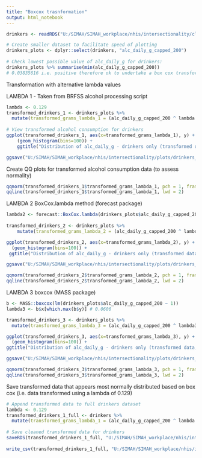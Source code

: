 ```yaml
---
title: "Boxcox trasnformation"
output: html_notebook
---
```


```r
drinkers <- readRDS("U:/SIMAH/SIMAH_workplace/nhis/intersectionality/cleaned_data/5_nhis_alc_clean_drinkers_only.RDS")
```

```r
# Create smaller dataset to facilitate speed of plotting
drinkers_plots <- dplyr::select(drinkers, "alc_daily_g_capped_200")
 
# Check lowest possible value of alc_daily_g for drinkers:
drinkers_plots %>% summarise(min(alc_daily_g_capped_200))
# 0.03835616 i.e. positive therefore ok to undertake a box cox transformation
```

Transformation with alternative lambda values

LAMBDA 1 - Taken from BRFSS alcohol processing script
```r
lambda <- 0.129
transformed_drinkers_1 <- drinkers_plots %>%
  mutate(transformed_grams_lambda_1 = (alc_daily_g_capped_200 ^ lambda - 1) / lambda)
 
# View transformed alcohol consumption for drinkers
ggplot(transformed_drinkers_1, aes(x=transformed_grams_lambda_1), y) +
    (geom_histogram(bins=100)) +
    ggtitle("Distribution of alc_daily_g - drinkers only (transformed data, lambda = 0.129)") 
```

```r
ggsave("U:/SIMAH/SIMAH_workplace/nhis/intersectionality/plots/drinkers_transformed_distribution_lambda_0.129.png", dpi=300, width=33, height=19, units="cm")
```

Create QQ plots for transformed alcohol consumption data (to assess normality)
```r
qqnorm(transformed_drinkers_1$transformed_grams_lambda_1, pch = 1, frame = FALSE)
qqline(transformed_drinkers_1$transformed_grams_lambda_1, lwd = 2) 
```


LAMBDA 2 BoxCox.lambda method (forecast package)
```r
lambda2 <- forecast::BoxCox.lambda(drinkers_plots$alc_daily_g_capped_200)  # -0.054
 
transformed_drinkers_2 <- drinkers_plots %>%
    mutate(transformed_grams_lambda_2 = (alc_daily_g_capped_200 ^ lambda2 - 1) / lambda2)

ggplot(transformed_drinkers_2, aes(x=transformed_grams_lambda_2), y) + 
  (geom_histogram(bins=100)) +
 ggtitle("Distribution of alc_daily_g - drinkers only (transformed data, lambda=-0.054)")
```


```r
ggsave("U:/SIMAH/SIMAH_workplace/nhis/intersectionality/plots/drinkers_transformed_distribution_lambda_neg_0.054.png", dpi=300, width=33, height=19, units="cm")
```


```r
qqnorm(transformed_drinkers_2$transformed_grams_lambda_2, pch = 1, frame = FALSE)
qqline(transformed_drinkers_2$transformed_grams_lambda_2, lwd = 2)
```


LAMBDA 3 boxcox (MASS package)
```r
b <- MASS::boxcox(lm(drinkers_plots$alc_daily_g_capped_200 ~ 1))
lambda3 <- b$x[which.max(b$y)] # 0.0606

transformed_drinkers_3 <- drinkers_plots %>%
  mutate(transformed_grams_lambda_3 = (alc_daily_g_capped_200 ^ lambda3 - 1) / lambda3)

ggplot(transformed_drinkers_3, aes(x=transformed_grams_lambda_3), y) +
  (geom_histogram(bins=100)) +
ggtitle("Distribution of alc_daily_g - drinkers only (transformed data, lambda=0.06)")
```


```r
ggsave("U:/SIMAH/SIMAH_workplace/nhis/intersectionality/plots/drinkers_transformed_distribution_lambda_0.06.png.png", dpi=300, width=33, height=19, units="cm")
```

```r
qqnorm(transformed_drinkers_3$transformed_grams_lambda_3, pch = 1, frame = FALSE)
qqline(transformed_drinkers_3$transformed_grams_lambda_3, lwd = 2)
```


Save transformed data that appears most normally distributed based on box cox (i.e. data transformed using a lambda of 0.129)

```r
# Append transformed data to full drinkers dataset
lambda <- 0.129
transformed_drinkers_1_full <- drinkers %>%
  mutate(transformed_grams_lambda_1 = (alc_daily_g_capped_200 ^ lambda - 1) / lambda)
 
# Save cleaned transformed data for drinkers
saveRDS(transformed_drinkers_1_full, "U:/SIMAH/SIMAH_workplace/nhis/intersectionality/cleaned_data/6_nhis_alc_clean_transformed_drinkers_boxcox.RDS")
 
write_csv(transformed_drinkers_1_full, "U:/SIMAH/SIMAH_workplace/nhis/intersectionality/cleaned_data/6_nhis_alc_clean_transformed_drinkers_boxcox.csv")
```